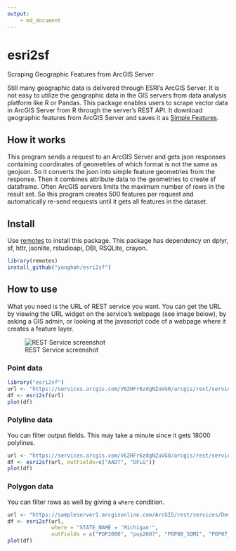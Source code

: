 ```yaml
---
output: 
    - md_document
---
```


# esri2sf
Scraping Geographic Features from ArcGIS Server

Still many geographic data is delivered through ESRI's ArcGIS Server. 
It is not easy to utilize the geographic data in the GIS servers from data analysis platform like R or Pandas. 
This package enables users to scrape vector data in ArcGIS Server from R through the server's REST API. 
It download geographic features from ArcGIS Server and saves it as [Simple Features](https://cran.r-project.org/web/packages/sf/vignettes/sf1.html). 


## How it works

This program sends a request to an ArcGIS Server and gets json responses containing coordinates of geometries 
of which format is not the same as geojson. So it converts the json into simple feature geometries from the response. 
Then it combines attribute data to the geometries to create sf dataframe. 
Often ArcGIS servers limits the maximum number of rows in the result set. So this program 
creates 500 features per request and automatically re-send requests until it gets all features in the dataset. 

## Install

Use [remotes](https://cran.r-project.org/web/packages/remotes/index.html) to install this package. This package has dependency on dplyr, sf, httr, jsonlite, rstudioapi, DBI, RSQLite, crayon.

```R
library(remotes)
install_github("yonghah/esri2sf")
```

## How to use

What you need is the URL of REST service you want. You can get the URL by viewing the URL widget on the service's webpage (see image below), 
by asking a GIS admin, or looking at the javascript code of a webpage where it creates a feature layer.

![REST Service screenshot](inst/www/images/rest-service-ss.png)

### Point data

```R
library("esri2sf")
url <- "https://services.arcgis.com/V6ZHFr6zdgNZuVG0/arcgis/rest/services/Landscape_Trees/FeatureServer/0"
df <- esri2sf(url)
plot(df)
```
<!-- ![point plot](https://user-images.githubusercontent.com/3218468/29668766-544723a2-88af-11e7-8852-e8f7d21ffd5b.png) -->


### Polyline data

You can filter output fields. This may take a minute since it gets 18000 polylines. 

```R
url <- "https://services.arcgis.com/V6ZHFr6zdgNZuVG0/arcgis/rest/services/Florida_Annual_Average_Daily_Traffic/FeatureServer/0"
df <- esri2sf(url, outFields=c("AADT", "DFLG"))
plot(df)
```
<!-- ![line plot](https://user-images.githubusercontent.com/3218468/29668781-5dc1f4de-88af-11e7-8680-4d2ad648e04f.png) -->

### Polygon data

You can filter rows as well by giving a `where` condition.

```R
url <- "https://sampleserver1.arcgisonline.com/ArcGIS/rest/services/Demographics/ESRI_Census_USA/MapServer/3"
df <- esri2sf(url, 
              where = "STATE_NAME = 'Michigan'", 
              outFields = c("POP2000", "pop2007", "POP00_SQMI", "POP07_SQMI"))
plot(df)
```

<!-- ![polygon plot](https://user-images.githubusercontent.com/3218468/29668791-63e66976-88af-11e7-9f6c-5d95bac4a69e.png) -->

